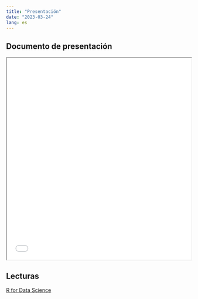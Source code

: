```yaml
---
title: "Presentación"
date: "2023-03-24"
lang: es
---
```


## Documento de presentación


<iframe src=/slides/03-clase3/03-clase3.html height="550" width=100% allowfullscreen="true">
</iframe> 



## Lecturas

[R for Data Science](https://es.r4ds.hadley.nz/explorar-introduccion.html)
